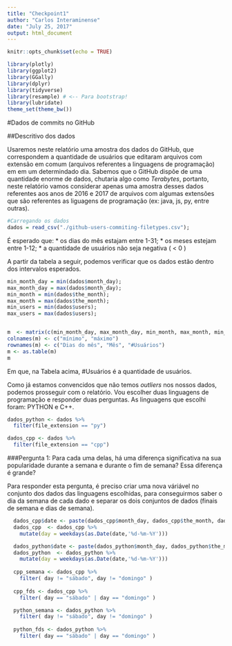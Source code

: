 ```yaml
---
title: "Checkpoint1"
author: "Carlos Interaminense"
date: "July 25, 2017"
output: html_document
---
```


```r
knitr::opts_chunk$set(echo = TRUE)
```

```r
library(plotly)
library(ggplot2)
library(GGally)
library(dplyr)
library(tidyverse)
library(resample) # <-- Para bootstrap!
library(lubridate)
theme_set(theme_bw())
```

#Dados de commits no GitHub

##Descritivo dos dados

Usaremos neste relatório uma amostra dos dados do GitHub, que correspondem a quantidade de usuários que editaram arquivos com extensão em comum (arquivos referentes a linguagens de programação) em em um determindado dia. Sabemos que o GitHub dispõe de uma quantidade enorme de dados, chutaria algo como _Terabytes_, portanto, neste relatório vamos considerar apenas uma amostra desses dados referentes aos anos de 2016 e 2017 de arquivos com algumas extensões que são referentes as liguagens de programação (ex: java, js, py, entre outras).

```r
#Carregando os dados
dados = read_csv("./github-users-commiting-filetypes.csv");
```
É esperado que:
* os dias do mês estajam entre 1-31;
* os meses estejam entre 1-12;
* a quantidade de usuários não seja negativa ( < 0 )

A partir da tabela a seguir, podemos verificar que os dados estão dentro dos intervalos esperados.

```r

min_month_day = min(dados$month_day);
max_month_day = max(dados$month_day);
min_month = min(dados$the_month);
max_month = max(dados$the_month);
min_users = min(dados$users);
max_users = max(dados$users);


m  <- matrix(c(min_month_day, max_month_day, min_month, max_month, min_users, max_users), ncol=2,byrow = TRUE);
colnames(m) <- c("mínimo", "máximo")
rownames(m) <- c("Dias do mês", "Mês", "#Usuários")
m <- as.table(m)
m

```

Em que, na Tabela acima, #Usuários é a quantidade de usuários.

Como já estamos convencidos que não temos _outliers_ nos nossos dados, podemos prosseguir com o relatório. Vou escolher duas linguagens de programação e responder duas perguntas. As linguagens que escolhi foram: PYTHON e C++.

```r

dados_python <- dados %>%
  filter(file_extension == "py")

dados_cpp <- dados %>%
  filter(file_extension == "cpp")
```


###Pergunta 1: Para cada uma delas, há uma diferença significativa na sua popularidade durante a semana e durante o fim de semana? Essa diferença é grande?

Para responder esta pergunta, é preciso criar uma nova váriável no conjunto dos dados das linguagens escolhidas, para conseguirmos saber o dia da semana de cada dado e separar os dois conjuntos de dados (finais de semana e dias de semana).

```r
  
  dados_cpp$date <- paste(dados_cpp$month_day, dados_cpp$the_month, dados_cpp$the_year, sep = "-")
  dados_cpp  <- dados_cpp %>%
    mutate(day = weekdays(as.Date(date,'%d-%m-%Y')))

  dados_python$date <- paste(dados_python$month_day, dados_python$the_month, dados_python$the_year, sep = "-")
  dados_python  <- dados_python %>%
    mutate(day = weekdays(as.Date(date,'%d-%m-%Y')))
  
  cpp_semana <- dados_cpp %>%
    filter( day != "sábado", day != "domingo" )
  
  cpp_fds <- dados_cpp %>%
    filter( day == "sábado" | day == "domingo" )

  python_semana <- dados_python %>%
    filter( day != "sábado", day != "domingo" )
  
  python_fds <- dados_python %>%
    filter( day == "sábado" | day == "domingo" )

  
```

